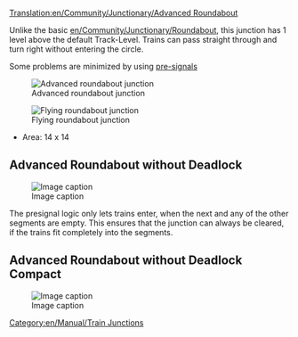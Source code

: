 [[Translation:en/Community/Junctionary/Advanced Roundabout]]

{{en/Community/Junctionary/Junctionsmenu}}
Unlike the basic [[en/Community/Junctionary/Roundabout]], this junction has 1 level above the default Track-Level. Trains can pass straight through and turn right without entering the circle.

Some problems are minimized by using [[en/Manual/Signals#pre-signals|pre-signals]]

[[File:en/Community/Junctionary/Advanced roundabout.png|center|frame|Advanced roundabout junction]]

{{en/Community/Junctionary/Junction Criteria|Expensive (Stepped)|2|1|0|3|1|0|1|0|1|1|2||Broken down trains affect one line or all left turns.|
*Can handle lots of trains moving N-E or S-W
*Tracks split and only trains going to the left need to take the round-a-bout
'''Tips'''
*To allow left-turning trains traveling at full speed through the roundabout, it's possible to enlarge the circle, but this takes a lot of space to build.
*If you make the inner circle run the opposite way (obviously modifying exit diagonals and signal direction) throughput is increased at the expense of some speed, since trains going up there just cut across instead of having to go round the whole roundabout as tey would with the above.
*Area: 16 x 16
}}

[[File:en/Community/Junctionary/Flying roundabout.png|center|frame|Flying roundabout junction]]

*Area: 14 x 14


== Advanced Roundabout without Deadlock ==

[[File:en/Community/Junctionary/4WayNoLock.png|Image caption]]

{{en/Community/Junctionary/Junction Criteria|Moderate|2|1|1|2|1|0|1|0|0|1|2||Broken down trains only affect one direction. (Worst case: Inner circle, between two segments, will block 3 left turn directions)|
Pros:
* High capacity 
* Slopes only for left turns (1 up, 1 down in total) 
* Will buffer left turns to free up other lines (entry and exit!)

Cons:
* Pass through highest signal distance: 4/5
* Left turn highest signal distance: 7


* Area: 26 x 26
}}
The presignal logic only lets trains enter, when the next and any of the other segments are empty. This ensures that the junction can always be cleared, if the trains fit completely into the segments.


== Advanced Roundabout without Deadlock Compact ==

[[File:en/Community/Junctionary/4WayNoLockSmall.png|Image caption]]

{{en/Community/Junctionary/Junction Criteria|Moderate|3|1|1|2|1|0|1|0|0|1|2||Broken down trains only affect the one direction. (Worst case: Inner circle, between two segments, will block all left turn directions)|
Pros:
* High capacity 
* Slopes only for left turns (1 up, 1 down in total)

Cons:
* Pass through highest signal distance: 4/5
* Left turn highest signal distance: 7


* Area: 18 x 18
}}


[[Category:en/Manual/Train Junctions]]